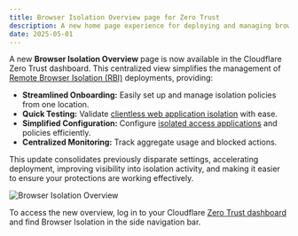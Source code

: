 ```yaml
---
title: Browser Isolation Overview page for Zero Trust
description: A new home page experience for deploying and managing browser isolation deployments.
date: 2025-05-01
---
```


A new **Browser Isolation Overview** page is now available in the Cloudflare Zero Trust dashboard. This centralized view simplifies the management of [Remote Browser Isolation (RBI)](/cloudflare-one/policies/browser-isolation/) deployments, providing:

- **Streamlined Onboarding:** Easily set up and manage isolation policies from one location.
- **Quick Testing:** Validate [clientless web application isolation](/cloudflare-one/policies/browser-isolation/setup/clientless-browser-isolation/) with ease.
- **Simplified Configuration:** Configure [isolated access applications](/cloudflare-one/policies/access/isolate-application/) and policies efficiently.
- **Centralized Monitoring:** Track aggregate usage and blocked actions.

This update consolidates previously disparate settings, accelerating deployment, improving visibility into isolation activity, and making it easier to ensure your protections are working effectively.

![Browser Isolation Overview](~/assets/images/changelog/browser-isolation/browser-isolation-overview.png)

To access the new overview, log in to your Cloudflare [Zero Trust dashboard](https://one.dash.cloudflare.com/) and find Browser Isolation in the side navigation bar.
